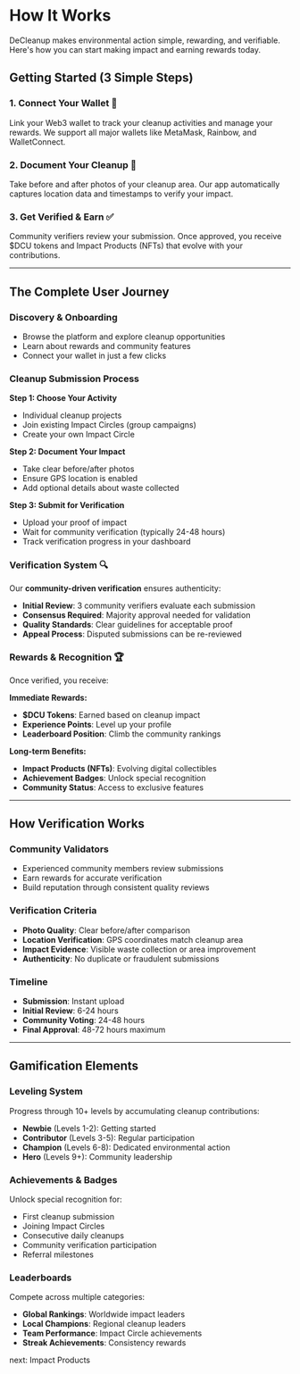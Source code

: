 # How It Works

DeCleanup makes environmental action simple, rewarding, and verifiable. Here's how you can start making impact and earning rewards today.

## Getting Started (3 Simple Steps)

### 1. **Connect Your Wallet** 🔗
Link your Web3 wallet to track your cleanup activities and manage your rewards. We support all major wallets like MetaMask, Rainbow, and WalletConnect.

### 2. **Document Your Cleanup** 📸
Take before and after photos of your cleanup area. Our app automatically captures location data and timestamps to verify your impact.

### 3. **Get Verified & Earn** ✅
Community verifiers review your submission. Once approved, you receive $DCU tokens and Impact Products (NFTs) that evolve with your contributions.

---

## The Complete User Journey

### **Discovery & Onboarding**
- Browse the platform and explore cleanup opportunities
- Learn about rewards and community features
- Connect your wallet in just a few clicks

### **Cleanup Submission Process**

**Step 1: Choose Your Activity**
- Individual cleanup projects
- Join existing Impact Circles (group campaigns)
- Create your own Impact Circle

**Step 2: Document Your Impact**
- Take clear before/after photos
- Ensure GPS location is enabled
- Add optional details about waste collected

**Step 3: Submit for Verification**
- Upload your proof of impact
- Wait for community verification (typically 24-48 hours)
- Track verification progress in your dashboard

### **Verification System** 🔍

Our **community-driven verification** ensures authenticity:

- **Initial Review**: 3 community verifiers evaluate each submission
- **Consensus Required**: Majority approval needed for validation
- **Quality Standards**: Clear guidelines for acceptable proof
- **Appeal Process**: Disputed submissions can be re-reviewed

### **Rewards & Recognition** 🏆

Once verified, you receive:

**Immediate Rewards:**
- **$DCU Tokens**: Earned based on cleanup impact
- **Experience Points**: Level up your profile
- **Leaderboard Position**: Climb the community rankings

**Long-term Benefits:**
- **Impact Products (NFTs)**: Evolving digital collectibles
- **Achievement Badges**: Unlock special recognition
- **Community Status**: Access to exclusive features

---

## How Verification Works

### **Community Validators**
- Experienced community members review submissions
- Earn rewards for accurate verification
- Build reputation through consistent quality reviews

### **Verification Criteria**
- **Photo Quality**: Clear before/after comparison
- **Location Verification**: GPS coordinates match cleanup area  
- **Impact Evidence**: Visible waste collection or area improvement
- **Authenticity**: No duplicate or fraudulent submissions

### **Timeline**
- **Submission**: Instant upload
- **Initial Review**: 6-24 hours
- **Community Voting**: 24-48 hours
- **Final Approval**: 48-72 hours maximum

---

## Gamification Elements

### **Leveling System**
Progress through 10+ levels by accumulating cleanup contributions:
- **Newbie** (Levels 1-2): Getting started
- **Contributor** (Levels 3-5): Regular participation  
- **Champion** (Levels 6-8): Dedicated environmental action
- **Hero** (Levels 9+): Community leadership

### **Achievements & Badges**
Unlock special recognition for:
- First cleanup submission
- Joining Impact Circles
- Consecutive daily cleanups
- Community verification participation
- Referral milestones

### **Leaderboards**
Compete across multiple categories:
- **Global Rankings**: Worldwide impact leaders
- **Local Champions**: Regional cleanup leaders
- **Team Performance**: Impact Circle achievements
- **Streak Achievements**: Consistency rewards

<nav className='flex items-center justify-end space-x-2'>
  <ArrowRight />
  <Link href='/impact-products'>next: Impact Products</Link>
</nav> 